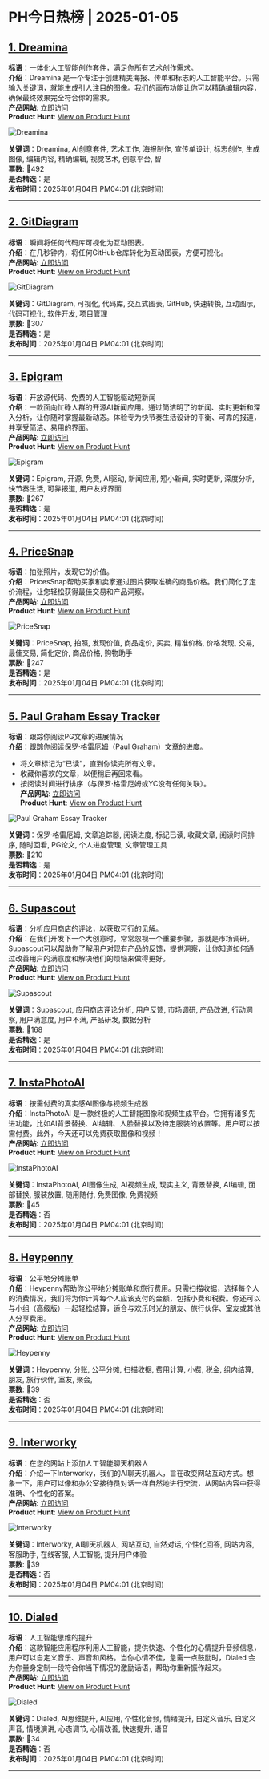 # PH今日热榜 | 2025-01-05  

## [1. Dreamina](https://www.producthunt.com/posts/dreamina?utm_campaign=producthunt-api&utm_medium=api-v2&utm_source=Application%3A+ph-daily+%28ID%3A+150577%29)  
**标语**：一体化人工智能创作套件，满足你所有艺术创作需求。  
**介绍**：Dreamina 是一个专注于创建精美海报、传单和标志的人工智能平台。只需输入关键词，就能生成引人注目的图像。我们的画布功能让你可以精确编辑内容，确保最终效果完全符合你的需求。  
**产品网站**: [立即访问](https://www.producthunt.com/r/A3TJQMBBRX3K6J?utm_campaign=producthunt-api&utm_medium=api-v2&utm_source=Application%3A+ph-daily+%28ID%3A+150577%29)  
**Product Hunt**: [View on Product Hunt](https://www.producthunt.com/posts/dreamina?utm_campaign=producthunt-api&utm_medium=api-v2&utm_source=Application%3A+ph-daily+%28ID%3A+150577%29)  

![Dreamina](https://ph-files.imgix.net/4d83550a-6c3e-4e0f-9f2a-215d0ccb1a13.png?auto=format&fit=crop&frame=1&h=512&w=1024)  

**关键词**：Dreamina, AI创意套件, 艺术工作, 海报制作, 宣传单设计, 标志创作, 生成图像, 编辑内容, 精确编辑, 视觉艺术, 创意平台, 智  
**票数**: 🔺492  
**是否精选**：是  
**发布时间**：2025年01月04日 PM04:01 (北京时间)  

---  

## [2. GitDiagram](https://www.producthunt.com/posts/gitdiagram?utm_campaign=producthunt-api&utm_medium=api-v2&utm_source=Application%3A+ph-daily+%28ID%3A+150577%29)  
**标语**：瞬间将任何代码库可视化为互动图表。  
**介绍**：在几秒钟内，将任何GitHub仓库转化为互动图表，方便可视化。  
**产品网站**: [立即访问](https://www.producthunt.com/r/THEHFIUANOHRK2?utm_campaign=producthunt-api&utm_medium=api-v2&utm_source=Application%3A+ph-daily+%28ID%3A+150577%29)  
**Product Hunt**: [View on Product Hunt](https://www.producthunt.com/posts/gitdiagram?utm_campaign=producthunt-api&utm_medium=api-v2&utm_source=Application%3A+ph-daily+%28ID%3A+150577%29)  

![GitDiagram](https://ph-files.imgix.net/7bbea562-2366-473b-83d3-cd83e1c1653d.png?auto=format&fit=crop&frame=1&h=512&w=1024)  

**关键词**：GitDiagram, 可视化, 代码库, 交互式图表, GitHub, 快速转换, 互动图示, 代码可视化, 软件开发, 项目管理  
**票数**: 🔺307  
**是否精选**：是  
**发布时间**：2025年01月04日 PM04:01 (北京时间)  

---  

## [3. Epigram](https://www.producthunt.com/posts/epigram?utm_campaign=producthunt-api&utm_medium=api-v2&utm_source=Application%3A+ph-daily+%28ID%3A+150577%29)  
**标语**：开放源代码、免费的人工智能驱动短新闻  
**介绍**：一款面向忙碌人群的开源AI新闻应用。通过简洁明了的新闻、实时更新和深入分析，让你随时掌握最新动态。体验专为快节奏生活设计的平衡、可靠的报道，并享受简洁、易用的界面。  
**产品网站**: [立即访问](https://www.producthunt.com/r/REDB77PQ3NU5SE?utm_campaign=producthunt-api&utm_medium=api-v2&utm_source=Application%3A+ph-daily+%28ID%3A+150577%29)  
**Product Hunt**: [View on Product Hunt](https://www.producthunt.com/posts/epigram?utm_campaign=producthunt-api&utm_medium=api-v2&utm_source=Application%3A+ph-daily+%28ID%3A+150577%29)  

![Epigram](https://ph-files.imgix.net/8521a6bd-7640-487b-abd6-29b9f65fee32.png?auto=format&fit=crop&frame=1&h=512&w=1024)  

**关键词**：Epigram, 开源, 免费, AI驱动, 新闻应用, 短小新闻, 实时更新, 深度分析, 快节奏生活, 可靠报道, 用户友好界面  
**票数**: 🔺267  
**是否精选**：是  
**发布时间**：2025年01月04日 PM04:01 (北京时间)  

---  

## [4. PriceSnap](https://www.producthunt.com/posts/pricesnap?utm_campaign=producthunt-api&utm_medium=api-v2&utm_source=Application%3A+ph-daily+%28ID%3A+150577%29)  
**标语**：拍张照片，发现它的价值。  
**介绍**：PricesSnap帮助买家和卖家通过图片获取准确的商品价格。我们简化了定价流程，让您轻松获得最佳交易和产品洞察。  
**产品网站**: [立即访问](https://www.producthunt.com/r/L535DMOR3XRQSS?utm_campaign=producthunt-api&utm_medium=api-v2&utm_source=Application%3A+ph-daily+%28ID%3A+150577%29)  
**Product Hunt**: [View on Product Hunt](https://www.producthunt.com/posts/pricesnap?utm_campaign=producthunt-api&utm_medium=api-v2&utm_source=Application%3A+ph-daily+%28ID%3A+150577%29)  

![PriceSnap](https://ph-files.imgix.net/4302ad6b-1619-46a3-8ca0-9fb1aff22de8.png?auto=format&fit=crop&frame=1&h=512&w=1024)  

**关键词**：PriceSnap, 拍照, 发现价值, 商品定价, 买卖, 精准价格, 价格发现, 交易, 最佳交易, 简化定价, 商品价格, 购物助手  
**票数**: 🔺247  
**是否精选**：是  
**发布时间**：2025年01月04日 PM04:01 (北京时间)  

---  

## [5. Paul Graham Essay Tracker](https://www.producthunt.com/posts/paul-graham-essay-tracker?utm_campaign=producthunt-api&utm_medium=api-v2&utm_source=Application%3A+ph-daily+%28ID%3A+150577%29)  
**标语**：跟踪你阅读PG文章的进展情况  
**介绍**：跟踪你阅读保罗·格雷厄姆（Paul Graham）文章的进度。  
- 将文章标记为“已读”，直到你读完所有文章。  
- 收藏你喜欢的文章，以便稍后再回来看。  
- 按阅读时间进行排序（与保罗·格雷厄姆或YC没有任何关联）。  
**产品网站**: [立即访问](https://www.producthunt.com/r/HBJKAQP4B45TXN?utm_campaign=producthunt-api&utm_medium=api-v2&utm_source=Application%3A+ph-daily+%28ID%3A+150577%29)  
**Product Hunt**: [View on Product Hunt](https://www.producthunt.com/posts/paul-graham-essay-tracker?utm_campaign=producthunt-api&utm_medium=api-v2&utm_source=Application%3A+ph-daily+%28ID%3A+150577%29)  

![Paul Graham Essay Tracker](https://ph-files.imgix.net/05a940db-4bbb-4920-a892-f460da678f14.png?auto=format&fit=crop&frame=1&h=512&w=1024)  

**关键词**：保罗·格雷厄姆, 文章追踪器, 阅读进度, 标记已读, 收藏文章, 阅读时间排序, 随时回看, PG论文, 个人进度管理, 文章管理工具  
**票数**: 🔺210  
**是否精选**：是  
**发布时间**：2025年01月04日 PM04:01 (北京时间)  

---  

## [6. Supascout](https://www.producthunt.com/posts/supascout?utm_campaign=producthunt-api&utm_medium=api-v2&utm_source=Application%3A+ph-daily+%28ID%3A+150577%29)  
**标语**：分析应用商店的评论，以获取可行的见解。  
**介绍**：在我们开发下一个大创意时，常常忽视一个重要步骤，那就是市场调研。Supascout可以帮助你了解用户对现有产品的反馈，提供洞察，让你知道如何通过改善用户的满意度和解决他们的烦恼来做得更好。  
**产品网站**: [立即访问](https://www.producthunt.com/r/6TETHYMIQQQHRC?utm_campaign=producthunt-api&utm_medium=api-v2&utm_source=Application%3A+ph-daily+%28ID%3A+150577%29)  
**Product Hunt**: [View on Product Hunt](https://www.producthunt.com/posts/supascout?utm_campaign=producthunt-api&utm_medium=api-v2&utm_source=Application%3A+ph-daily+%28ID%3A+150577%29)  

![Supascout](https://ph-files.imgix.net/8b77bfb1-790e-4e65-84e6-2a5e0f552ec5.png?auto=format&fit=crop&frame=1&h=512&w=1024)  

**关键词**：Supascout, 应用商店评论分析, 用户反馈, 市场调研, 产品改进, 行动洞察, 用户满意度, 用户不满, 产品研发, 数据分析  
**票数**: 🔺168  
**是否精选**：是  
**发布时间**：2025年01月04日 PM04:01 (北京时间)  

---  

## [7. InstaPhotoAI](https://www.producthunt.com/posts/instaphotoai-3?utm_campaign=producthunt-api&utm_medium=api-v2&utm_source=Application%3A+ph-daily+%28ID%3A+150577%29)  
**标语**：按需付费的真实感AI图像与视频生成器  
**介绍**：InstaPhotoAI 是一款终极的人工智能图像和视频生成平台。它拥有诸多先进功能，比如AI背景替换、AI编辑、人脸替换以及特定服装的放置等。用户可以按需付费。此外，今天还可以免费获取图像和视频！  
**产品网站**: [立即访问](https://www.producthunt.com/r/5RJH2Z26QXQOFN?utm_campaign=producthunt-api&utm_medium=api-v2&utm_source=Application%3A+ph-daily+%28ID%3A+150577%29)  
**Product Hunt**: [View on Product Hunt](https://www.producthunt.com/posts/instaphotoai-3?utm_campaign=producthunt-api&utm_medium=api-v2&utm_source=Application%3A+ph-daily+%28ID%3A+150577%29)  

![InstaPhotoAI](https://ph-files.imgix.net/3423a790-49db-4106-b492-95b2407c27d8.png?auto=format&fit=crop&frame=1&h=512&w=1024)  

**关键词**：InstaPhotoAI, AI图像生成, AI视频生成, 现实主义, 背景替换, AI编辑, 面部替换, 服装放置, 随用随付, 免费图像, 免费视频  
**票数**: 🔺45  
**是否精选**：否  
**发布时间**：2025年01月04日 PM04:01 (北京时间)  

---  

## [8. Heypenny](https://www.producthunt.com/posts/heypenny?utm_campaign=producthunt-api&utm_medium=api-v2&utm_source=Application%3A+ph-daily+%28ID%3A+150577%29)  
**标语**：公平地分摊账单  
**介绍**：Heypenny帮助你公平地分摊账单和旅行费用。只需扫描收据，选择每个人的消费情况，我们将为你计算每个人应该支付的金额，包括小费和税费。你还可以与小组（高级版）一起轻松结算，适合与欢乐时光的朋友、旅行伙伴、室友或其他人分享费用。  
**产品网站**: [立即访问](https://www.producthunt.com/r/VA2SCDL42WKLQW?utm_campaign=producthunt-api&utm_medium=api-v2&utm_source=Application%3A+ph-daily+%28ID%3A+150577%29)  
**Product Hunt**: [View on Product Hunt](https://www.producthunt.com/posts/heypenny?utm_campaign=producthunt-api&utm_medium=api-v2&utm_source=Application%3A+ph-daily+%28ID%3A+150577%29)  

![Heypenny](https://ph-files.imgix.net/b44feafa-556a-4bb3-8332-a9d2e3279b6b.png?auto=format&fit=crop&frame=1&h=512&w=1024)  

**关键词**：Heypenny, 分账, 公平分摊, 扫描收据, 费用计算, 小费, 税金, 组内结算, 朋友, 旅行伙伴, 室友, 聚会,  
**票数**: 🔺39  
**是否精选**：否  
**发布时间**：2025年01月04日 PM04:01 (北京时间)  

---  

## [9. Interworky](https://www.producthunt.com/posts/interworky-2?utm_campaign=producthunt-api&utm_medium=api-v2&utm_source=Application%3A+ph-daily+%28ID%3A+150577%29)  
**标语**：在您的网站上添加人工智能聊天机器人  
**介绍**：介绍一下Interworky，我们的AI聊天机器人，旨在改变网站互动方式。想象一下，用户可以像和办公室接待员对话一样自然地进行交流，从网站内容中获得准确、个性化的答案。  
**产品网站**: [立即访问](https://www.producthunt.com/r/OFEDNOJ62DQ3QS?utm_campaign=producthunt-api&utm_medium=api-v2&utm_source=Application%3A+ph-daily+%28ID%3A+150577%29)  
**Product Hunt**: [View on Product Hunt](https://www.producthunt.com/posts/interworky-2?utm_campaign=producthunt-api&utm_medium=api-v2&utm_source=Application%3A+ph-daily+%28ID%3A+150577%29)  

![Interworky](https://ph-files.imgix.net/43015626-5995-4374-a239-9bae994868b2.png?auto=format&fit=crop&frame=1&h=512&w=1024)  

**关键词**：Interworky, AI聊天机器人, 网站互动, 自然对话, 个性化回答, 网站内容, 客服助手, 在线客服, 人工智能, 提升用户体验  
**票数**: 🔺39  
**是否精选**：否  
**发布时间**：2025年01月04日 PM04:01 (北京时间)  

---  

## [10. Dialed](https://www.producthunt.com/posts/dialed-2?utm_campaign=producthunt-api&utm_medium=api-v2&utm_source=Application%3A+ph-daily+%28ID%3A+150577%29)  
**标语**：人工智能思维的提升  
**介绍**：这款智能应用程序利用人工智能，提供快速、个性化的心情提升音频信息，用户可以自定义音乐、声音和风格。当你心情不佳，急需一点鼓励时，Dialed 会为你量身定制一段符合你当下情况的激励话语，帮助你重新振作起来。  
**产品网站**: [立即访问](https://www.producthunt.com/r/57P7FNCABUIZ5O?utm_campaign=producthunt-api&utm_medium=api-v2&utm_source=Application%3A+ph-daily+%28ID%3A+150577%29)  
**Product Hunt**: [View on Product Hunt](https://www.producthunt.com/posts/dialed-2?utm_campaign=producthunt-api&utm_medium=api-v2&utm_source=Application%3A+ph-daily+%28ID%3A+150577%29)  

![Dialed](https://ph-files.imgix.net/333be4dd-8ac1-4f3c-9976-f92e03ee3e69.png?auto=format&fit=crop&frame=1&h=512&w=1024)  

**关键词**：Dialed, AI思维提升, AI应用, 个性化音频, 情绪提升, 自定义音乐, 自定义声音, 情境演讲, 心态调节, 心情改善, 快速提升, 语音  
**票数**: 🔺34  
**是否精选**：否  
**发布时间**：2025年01月04日 PM04:01 (北京时间)  

---  

